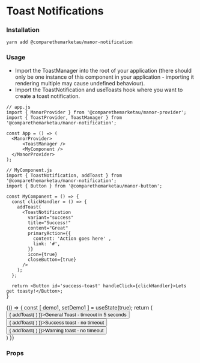 
<Meta title="Components/Notifications/Toast" component={ToastNotification} />

# Toast Notifications

### Installation
`yarn add @comparethemarketau/manor-notification`

### Usage
* Import the ToastManager into the root of your application (there should only be one instance of this component in your
application - importing it rendering multiple may cause undefined behaviour).
* Import the ToastNotification and useToasts hook where you want to create a toast notification.

```
// app.js
import { ManorProvider } from '@comparethemarketau/manor-provider';
import { ToastProvider, ToastManager } from '@comparethemarketau/manor-notification';

const App = () => (
  <ManorProvider>
      <ToastManager />
      <MyComponent />
  </ManorProvider>
);

// MyComponent.js
import { ToastNotification, addToast } from '@comparethemarketau/manor-notification';
import { Button } from '@comparethemarketau/manor-button';

const MyComponent = () => {
  const clickHandler = () => {
    addToast(
      <ToastNotification
        variant="success"
        title="Success!"
        content="Great"
        primaryAction={{
          content: 'Action goes here' ,
          link: '#',
        }}
        icon={true}
        closeButton={true}
      />
    );
  };

  return <Button id='success-toast' handleClick={clickHandler}>Lets get toasty!</Button>;
}
```

<Preview>
  <Story name="toast notification">
    {() => {
      const [ demo1, setDemo1 ] = useState(true);
      return (
        <ManorProvider>
          <div style={{ padding: '2%' }}>
            <ToastManager />
            <Container>
              <div style={{marginTop: '60px', width: '50%'}}>
                <Row>
                  <Column xsOffset={6} cols={10}>
                    <Button id='general-toast' handleClick={() => {
                      addToast(
                        <ToastNotification
                          id="test-general"
                          variant="general"
                          title="General Toast Message"
                          content="This will auto dismiss in 5 seconds"
                          primaryAction={{
                            content: 'Action goes here',
                            link: '#',
                          }}
                          icon
                          closeButton
                          autoClose={5000}
                        />
                      )
                    }}>General Toast - timeout in 5 seconds</Button>
                    <Button id='success-toast' handleClick={() => {
                      addToast(
                        <ToastNotification
                          id="test-success"
                          variant="success"
                          title="Success!"
                          content="Great"
                          primaryAction={{
                            content: 'Action goes here' ,
                            link: '#',
                          }}
                          icon
                          closeButton
                        />
                      )
                    }}>Success toast - no timeout </Button>
                    <Button id='warning-toast' handleClick={() => {
                      addToast(
                        <ToastNotification
                          id="test-warning"
                          variant="warning"
                          title="Warning!"
                          content="Something needs your attention"
                          primaryAction={{
                            content: 'Action goes here' ,
                            link: '#',
                          }}
                          icon
                          closeButton
                        />
                      )
                    }}>Warning toast - no timeout </Button>
                  </Column>
                </Row>
              </div>
            </Container>
          </div>
        </ManorProvider>
      )
    }}
  </Story>
</Preview>

### Props
<Props of={ToastNotification} />


